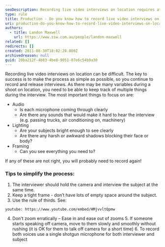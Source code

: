 ```yaml
---
seoDescription: Recording live video interviews on location requires attention to audio, lighting, and framing. Simplify the process by having the interviewer hold the camera and use a tight frame, rule of thirds, and smooth zooms.
type: rule
title: Production - Do you know how to record live video interviews on location?
uri: production-do-you-know-how-to-record-live-video-interviews-on-location
authors:
  - title: Landon Maxwell
    url: https://www.ssw.com.au/people/landon-maxwell
related: []
redirects: []
created: 2011-08-30T18:02:28.000Z
archivedreason: null
guid: 20ba212f-4b83-4be8-9051-07e6c54b9a30
---
```


Recording live video interviews on location can be difficult. The key to success is to make the process as simple as possible, so you continue to record and release interviews.
As there may be many variables during a shoot on location, you need to be able to keep track of multiple things during the interview.
The most important things to focus on are:

- Audio
  - Is each microphone coming through clearly
  - Are there any sounds that would make it hard to hear the interview (e.g. passing trucks, air conditioning on, machinery)
- Lighting
  - Are your subjects bright enough to see clearly
  - Are there any harsh or awkward shadows blocking their face or body?
- Framing
  - Can you see everything you need to?

If any of these are not right, you will probably need to record again!

### Tips to simplify the process:

1. The interviewer should hold the camera and interview the subject at the same time.
2. Keep a tight frame - don’t have lots of empty space around the subject.
3. Use the rule of thirds. See:

`youtube: https://www.youtube.com/embed/HMjvvltQpmw`

4. Don't zoom erratically – Ease in and ease out of zooms 5. If someone starts speaking off camera, move to them slowly and smoothly without rushing (it is OK for them to talk off camera for a short time) 6. To record both voices use a single shotgun microphone for both interviewer and subject